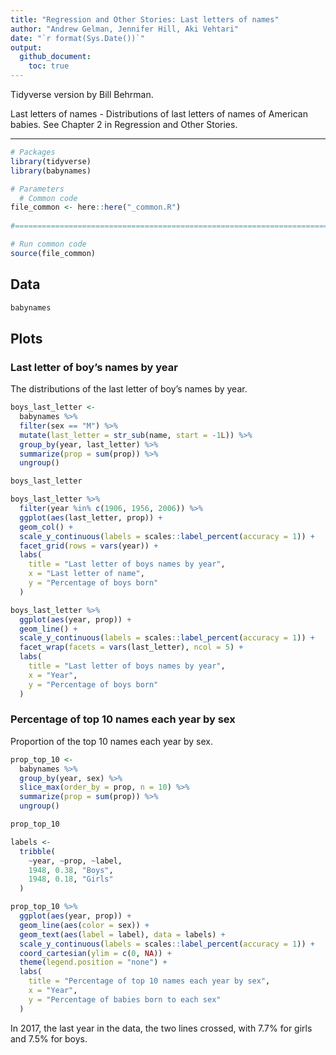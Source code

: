 ```yaml
---
title: "Regression and Other Stories: Last letters of names"
author: "Andrew Gelman, Jennifer Hill, Aki Vehtari"
date: "`r format(Sys.Date())`"
output:
  github_document:
    toc: true
---
```

Tidyverse version by Bill Behrman.

Last letters of names - Distributions of last letters of names of
American babies. See Chapter 2 in Regression and Other Stories.

-------------

```r
# Packages
library(tidyverse)
library(babynames)

# Parameters
  # Common code
file_common <- here::here("_common.R")
  
#===============================================================================

# Run common code
source(file_common)
```

## Data

```r
babynames
```

## Plots

### Last letter of boy's names by year

The distributions of the last letter of boy's names by year.

```r
boys_last_letter <- 
  babynames %>% 
  filter(sex == "M") %>% 
  mutate(last_letter = str_sub(name, start = -1L)) %>% 
  group_by(year, last_letter) %>%
  summarize(prop = sum(prop)) %>% 
  ungroup()

boys_last_letter
```

```r
boys_last_letter %>% 
  filter(year %in% c(1906, 1956, 2006)) %>% 
  ggplot(aes(last_letter, prop)) +
  geom_col() +
  scale_y_continuous(labels = scales::label_percent(accuracy = 1)) +
  facet_grid(rows = vars(year)) +
  labs(
    title = "Last letter of boys names by year",
    x = "Last letter of name",
    y = "Percentage of boys born"
  )
```

```r
boys_last_letter %>% 
  ggplot(aes(year, prop)) +
  geom_line() +
  scale_y_continuous(labels = scales::label_percent(accuracy = 1)) +
  facet_wrap(facets = vars(last_letter), ncol = 5) +
  labs(
    title = "Last letter of boys names by year",
    x = "Year",
    y = "Percentage of boys born"
  )
```

### Percentage of top 10 names each year by sex

Proportion of the top 10 names each year by sex.

```r
prop_top_10 <- 
  babynames %>% 
  group_by(year, sex) %>% 
  slice_max(order_by = prop, n = 10) %>% 
  summarize(prop = sum(prop)) %>% 
  ungroup()

prop_top_10
```

```r
labels <- 
  tribble(
    ~year, ~prop, ~label,
    1948, 0.38, "Boys",
    1948, 0.18, "Girls"
  )

prop_top_10 %>% 
  ggplot(aes(year, prop)) +
  geom_line(aes(color = sex)) +
  geom_text(aes(label = label), data = labels) +
  scale_y_continuous(labels = scales::label_percent(accuracy = 1)) +
  coord_cartesian(ylim = c(0, NA)) +
  theme(legend.position = "none") +
  labs(
    title = "Percentage of top 10 names each year by sex",
    x = "Year",
    y = "Percentage of babies born to each sex"
  )
```

In 2017, the last year in the data, the two lines crossed, with 7.7% for girls and 7.5% for boys.


